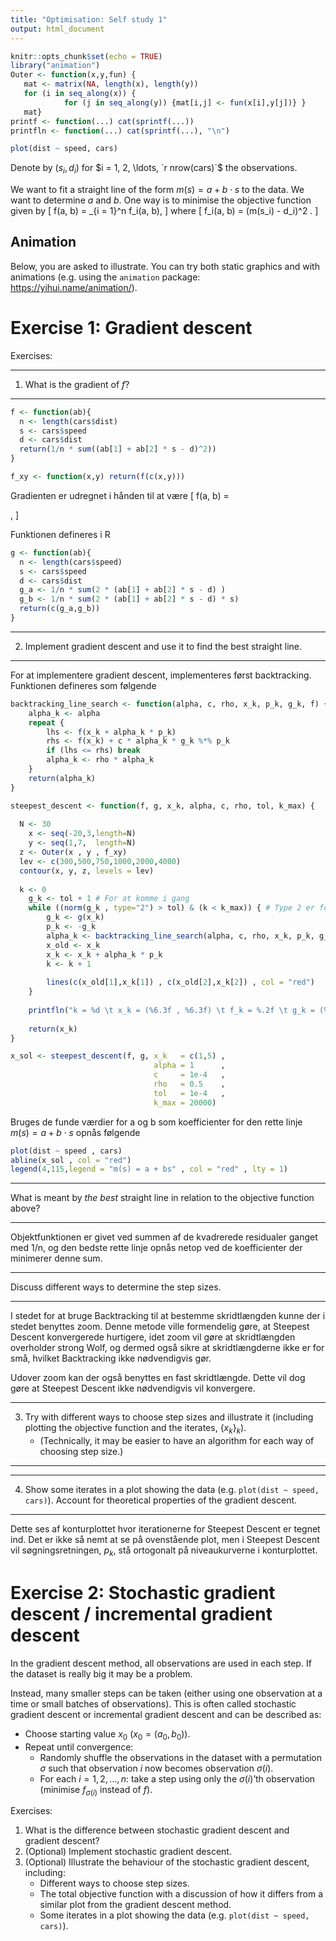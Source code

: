 ```yaml
---
title: "Optimisation: Self study 1"
output: html_document
---
```


```r
knitr::opts_chunk$set(echo = TRUE)
library("animation")
Outer <- function(x,y,fun) {
   mat <- matrix(NA, length(x), length(y))
   for (i in seq_along(x)) {
            for (j in seq_along(y)) {mat[i,j] <- fun(x[i],y[j])} }
   mat}
printf <- function(...) cat(sprintf(...))
printfln <- function(...) cat(sprintf(...), "\n")
```


```r
plot(dist ~ speed, cars)
```

Denote by $(s_i, d_i)$ for $i = 1, 2, \ldots, `r nrow(cars)`$ the observations.

We want to fit a straight line of the form $m(s) = a + b \cdot s$ to the data. We want to determine $a$ and $b$. One way is to minimise the objective function given by
\[
f(a, b) = \frac{1}{n} \sum_{i = 1}^n f_i(a, b),
\]
where
\[
f_i(a, b) = (m(s_i) - d_i)^2 .
\]

## Animation

Below, you are asked to illustrate. You can try both static graphics and with animations (e.g. using the `animation` package: <https://yihui.name/animation/>).

# Exercise 1: Gradient descent

Exercises:


***
1. What is the gradient of $f$?

***
```r
f <- function(ab){
  n <- length(cars$dist)
  s <- cars$speed
  d <- cars$dist
  return(1/n * sum((ab[1] + ab[2] * s - d)^2))
}

f_xy <- function(x,y) return(f(c(x,y)))
```

Gradienten er udregnet i hånden til at være
\[
\nabla f(a, b) = \begin{pmatrix}1/n \sum^n_{i=1}2((a+bs_i)-d_i)\\ 1/n\sum^n_{i=1}2((a+bs_i)-d_i)s_i\end{pmatrix},
\]

Funktionen defineres i R
```r
g <- function(ab){
  n <- length(cars$speed)
  s <- cars$speed
  d <- cars$dist 
  g_a <- 1/n * sum(2 * (ab[1] + ab[2] * s - d) )
  g_b <- 1/n * sum(2 * (ab[1] + ab[2] * s - d) * s)
  return(c(g_a,g_b))
}
```

***
2. Implement gradient descent and use it to find the best straight line.

***

For at implementere gradient descent, implementeres først backtracking. Funktionen defineres som følgende
```r
backtracking_line_search <- function(alpha, c, rho, x_k, p_k, g_k, f) {
	alpha_k <- alpha
	repeat { 
		lhs <- f(x_k + alpha_k * p_k)
		rhs <- f(x_k) + c * alpha_k * g_k %*% p_k
		if (lhs <= rhs) break
		alpha_k <- rho * alpha_k
	}
	return(alpha_k)
}
```


```r
steepest_descent <- function(f, g, x_k, alpha, c, rho, tol, k_max) {
	
  N <- 30
	x <- seq(-20,3,length=N)
	y <- seq(1,7,  length=N)
  z <- Outer(x , y , f_xy)
  lev <- c(300,500,750,1000,2000,4000)
  contour(x, y, z, levels = lev)
  
  k <- 0
	g_k <- tol + 1 # For at komme i gang
	while ((norm(g_k , type="2") > tol) & (k < k_max)) { # Type 2 er for vektorer
		g_k <- g(x_k)
		p_k <- -g_k 
		alpha_k <- backtracking_line_search(alpha, c, rho, x_k, p_k, g_k, f)
		x_old <- x_k
		x_k <- x_k + alpha_k * p_k
		k <- k + 1
		
		lines(c(x_old[1],x_k[1]) , c(x_old[2],x_k[2]) , col = "red")
	}
	
	printfln("k = %d \t x_k = (%6.3f , %6.3f) \t f_k = %.2f \t g_k = (%8.3f , %8.3f) \t alpha_k = %.5f", k, x_k[1] , x_k[2], f(x_k), g_k[1] , g_k[2], alpha_k)
	
	return(x_k)
}

x_sol <- steepest_descent(f, g, x_k   = c(1,5) , 
                                alpha = 1      ,
                                c     = 1e-4   , 
                                rho   = 0.5    , 
                                tol   = 1e-4   , 
                                k_max = 20000)
```

Bruges de funde værdier for a og b som koefficienter for den rette linje $m(s) = a + b \cdot s$ opnås følgende
```r
plot(dist ~ speed , cars)
abline(x_sol , col = "red")
legend(4,115,legend = "m(s) = a + bs" , col = "red" , lty = 1)
```


***
What is meant by *the best* straight line in relation to the objective function above?

***

Objektfunktionen er givet ved summen af de kvadrerede residualer ganget med 1/n, og den bedste rette linje opnås netop ved de koefficienter der minimerer denne sum.  

***
Discuss different ways to determine the step sizes.

***
    
I stedet for at bruge Backtracking til at bestemme skridtlængden kunne der i stedet benyttes zoom. Denne metode ville formendelig gøre, at Steepest Descent konvergerede hurtigere, idet zoom vil gøre at skridtlængden overholder strong Wolf, og dermed også sikre at skridtlængderne ikke er for små, hvilket Backtracking ikke nødvendigvis gør.

Udover zoom kan der også benyttes en fast skridtlængde. Dette vil dog gøre at Steepest Descent ikke nødvendigvis vil konvergere.


***
3. Try with different ways to choose step sizes and illustrate it (including plotting the objective function and the iterates, $\{x_k\}_k$). 
    * (Technically, it may be easier to have an algorithm for each way of choosing step size.)

***

***
4. Show some iterates in a plot showing the data (e.g. `plot(dist ~ speed, cars)`).
Account for theoretical properties of the gradient descent.

***

Dette ses af konturplottet hvor iterationerne for Steepest Descent er tegnet ind. Det er ikke så nemt at se på ovenstående plot, men i Steepest Descent vil søgningsretningen, $p_k$, stå ortogonalt på niveaukurverne i konturplottet.

# Exercise 2: Stochastic gradient descent / incremental gradient descent

In the gradient descent method, all observations are used in each step. If the dataset is really big it may be a problem.

Instead, many smaller steps can be taken (either using one observation at a time or small batches of observations). This is often called stochastic gradient descent or incremental gradient descent and can be described as:

* Choose starting value $x_0$ ($x_0 = (a_0, b_0)$).
* Repeat until convergence:
    + Randomly shuffle the observations in the dataset with a permutation $\sigma$ such that observation $i$ now becomes observation $\sigma(i)$.
    + For each $i = 1, 2, \ldots, n$: take a step using only the $\sigma(i)$'th observation (minimise $f_{\sigma(i)}$ instead of $f$).

Exercises:

1. What is the difference between stochastic gradient descent and gradient descent?
2. (Optional) Implement stochastic gradient descent. 
3. (Optional) Illustrate the behaviour of the stochastic gradient descent, including:
    + Different ways to choose step sizes.
    + The total objective function with a discussion of how it differs from a similar plot from the gradient descent method.
    + Some iterates in a plot showing the data (e.g. `plot(dist ~ speed, cars)`).